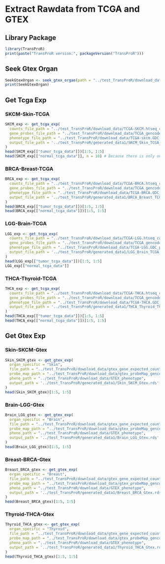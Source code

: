 # Extract Rawdata from TCGA and GTEX

## Library Package

```r
library(TransProR)
print(paste("TransProR version:", packageVersion("TransProR")))
```

## Seek Gtex Organ
```r
SeekGtexOrgan <- seek_gtex_organ(path = "../test_TransProR/download_data/GTEX_phenotype")
print(SeekGtexOrgan)
```

## Get Tcga Exp

### SKCM-Skin-TCGA
```r
SKCM_exp <- get_tcga_exp(
  counts_file_path = "../test_TransProR/download_data/TCGA-SKCM.htseq_counts.tsv", 
  gene_probes_file_path = "../test_TransProR/download_data/TCGA_gencode.v22.annotation.gene.probeMap",
  phenotype_file_path = "../test_TransProR/download_data/TCGA-skcm.GDC_phenotype.tsv", 
  output_file_path = '../test_TransProR/generated_data1/SKCM_Skin_TCGA_exp.rds'
)
head(SKCM_exp[["tumor_tcga_data"]])[1:5, 1:5]
head(SKCM_exp[["normal_tcga_data"]], n = 10) # Because there is only one column.
```



### BRCA-Breast-TCGA
```r
BRCA_exp <- get_tcga_exp(
  counts_file_path = "../test_TransProR/download_data/TCGA-BRCA.htseq_counts.tsv", 
  gene_probes_file_path = "../test_TransProR/download_data/TCGA_gencode.v22.annotation.gene.probeMap",
  phenotype_file_path = "../test_TransProR/download_data/TCGA-BRCA.GDC_phenotype.tsv", 
  output_file_path = '../test_TransProR/generated_data1/BRCA_Breast_TCGA_exp.rds'
)
head(BRCA_exp[["tumor_tcga_data"]])[1:5, 1:5]
head(BRCA_exp[["normal_tcga_data"]])[1:5, 1:5]
```

### LGG-Brain-TCGA
```r
LGG_exp <- get_tcga_exp(
  counts_file_path = "../test_TransProR/download_data/TCGA-LGG.htseq_counts.tsv", 
  gene_probes_file_path = "../test_TransProR/download_data/TCGA_gencode.v22.annotation.gene.probeMap",
  phenotype_file_path = "../test_TransProR/download_data/TCGA-LGG.GDC_phenotype.tsv", 
  output_file_path = '../test_TransProR/generated_data1/LGG_Brain_TCGA_exp.rds'
)
head(LGG_exp[["tumor_tcga_data"]])[1:5, 1:5]
LGG_exp[["normal_tcga_data"]]
```

### THCA-Thyroid-TCGA
```r
THCA_exp <- get_tcga_exp(
  counts_file_path = "../test_TransProR/download_data/TCGA-THCA.htseq_counts.tsv", 
  gene_probes_file_path = "../test_TransProR/download_data/TCGA_gencode.v22.annotation.gene.probeMap",
  phenotype_file_path = "../test_TransProR/download_data/TCGA-THCA.GDC_phenotype.tsv", 
  output_file_path = '../test_TransProR/generated_data1/THCA_Thyroid_TCGA_exp.rds'
)
head(THCA_exp[["tumor_tcga_data"]])[1:5, 1:5]
head(THCA_exp[["normal_tcga_data"]])[1:5, 1:5]
```

## Get Gtex Exp

### Skin-SKCM-Gtex
```r
Skin_SKCM_gtex <- get_gtex_exp(
  organ_specific = "Skin",
  file_path = "../test_TransProR/download_data/gtex_gene_expected_count", 
  probe_map_path = "../test_TransProR/download_data/gtex_probeMap_gencode.v23.annotation.gene.probemap",
  pheno_path = "../test_TransProR/download_data/GTEX_phenotype", 
  output_path = '../test_TransProR/generated_data1/Skin_SKCM_Gtex.rds'
)
head(Skin_SKCM_gtex)[1:5, 1:5]
```

### Brain-LGG-Gtex
```r
Brain_LGG_gtex <- get_gtex_exp(
  organ_specific = "Brain",
  file_path = "../test_TransProR/download_data/gtex_gene_expected_count", 
  probe_map_path = "../test_TransProR/download_data/gtex_probeMap_gencode.v23.annotation.gene.probemap",
  pheno_path = "../test_TransProR/download_data/GTEX_phenotype", 
  output_path = '../test_TransProR/generated_data1/Brain_LGG_Gtex.rds'
)
head(Brain_LGG_gtex)[1:5, 1:5]
```

### Breast-BRCA-Gtex
```r
Breast_BRCA_gtex <- get_gtex_exp(
  organ_specific = "Breast",
  file_path = "../test_TransProR/download_data/gtex_gene_expected_count", 
  probe_map_path = "../test_TransProR/download_data/gtex_probeMap_gencode.v23.annotation.gene.probemap",
  pheno_path = "../test_TransProR/download_data/GTEX_phenotype", 
  output_path = '../test_TransProR/generated_data1/Breast_BRCA_Gtex.rds'
)
head(Breast_BRCA_gtex)[1:5, 1:5]
```

### Thyroid-THCA-Gtex
```r
Thyroid_THCA_gtex <- get_gtex_exp(
  organ_specific = "Thyroid",
  file_path = "../test_TransProR/download_data/gtex_gene_expected_count", 
  probe_map_path = "../test_TransProR/download_data/gtex_probeMap_gencode.v23.annotation.gene.probemap",
  pheno_path = "../test_TransProR/download_data/GTEX_phenotype", 
  output_path = '../test_TransProR/generated_data1/Thyroid_THCA_Gtex.rds'
)
head(Thyroid_THCA_gtex)[1:5, 1:5]
```